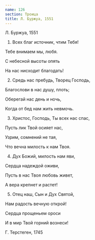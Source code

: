 ```yaml
---
name: 126
section: Троица
title: Л. Буржуа, 1551
---
```

Л. Буржуа, 1551


1. Всех благ источник, чтим Тебя!

Тебе внимаем мы, любя.

С небесной высоты опять

На нас нисходит благодать!


2. Средь нас пребудь, Творец Господь,

Благослови в нас душу, плоть;

Оберегай нас день и ночь,

Когда от бед нам жить невмочь.


3. Христос, Господь, Ты всех нас спас,

Пусть лик Твой осияет нас,

Узрим, сомнений не тая,

Что вечна милость к нам Твоя.


4. Дух Божий, милость нам яви,

Сердца надеждой оживи,

Пусть в нас Твоя любовь живет,

А вера крепнет и растет!


5. Отец наш, Сын и Дух Святой,

Нам радость вечную открой!

Сердца прощеньем ороси

И в мир Твой горний вознеси!


Г. Терстеген, 1745